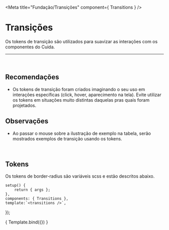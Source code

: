 
<Meta title="Fundação/Transições" component={ Transitions } />

# Transições

Os tokens de transição são utilizados para suavizar as interações com os componentes
do Cuida.

<hr />
<br />

## Recomendações

- Os tokens de transição foram criados imaginando o seu uso em interações específicas (click, hover, aparecimento na tela).
Evite utilizar os tokens em situações muito distintas daquelas pras quais foram projetados.

## Observações
- Ao passar o mouse sobre a ilustração de exemplo na tabela, serão mostrados exemplos de transição usando os tokens.

<br />

## Tokens
Os tokens de border-radius são variáveis scss e estão descritos abaixo.
<br />

	setup() {
		return { args };
	},
	components: { Transitions },
	template:`<transitions />`,
});

<Story name="transições">
	{ Template.bind({}) }
</Story>
